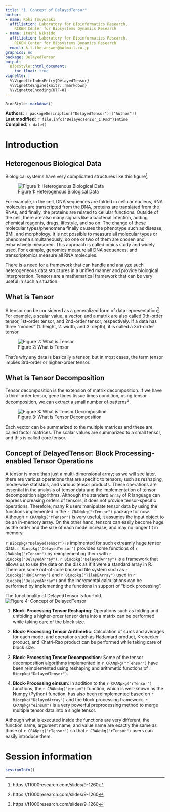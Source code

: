 ```yaml
---
title: "1. Concept of DelayedTensor"
author:
- name: Koki Tsuyuzaki
  affiliation: Laboratory for Bioinformatics Research,
    RIKEN Center for Biosystems Dynamics Research
- name: Itoshi Nikaido
  affiliation: Laboratory for Bioinformatics Research,
    RIKEN Center for Biosystems Dynamics Research
  email: k.t.the-answer@hotmail.co.jp
graphics: no
package: DelayedTensor
output:
  BiocStyle::html_document:
    toc_float: true
vignette: |
  %\VignetteIndexEntry{DelayedTensor}
  %\VignetteEngine{knitr::rmarkdown}
  %\VignetteEncoding{UTF-8}
---
```


```r
BiocStyle::markdown()
```

**Authors**: `r packageDescription("DelayedTensor")[["Author"]] `<br />
**Last modified:** `r file.info("DelayedTensor_1.Rmd")$mtime`<br />
**Compiled**: `r date()`

# Introduction
## Heterogenous Biological Data

Biological systems have very complicated structures like this
figure^[https://f1000research.com/slides/9-1260].

![Figure 1: Heterogenous Biological Data](Figure1_1.png)

For example, in the cell, DNA sequences are folded in cellular nucleus,
RNA molecules are transcripted from the DNA,
proteins are translated from the RNAs,
and finally, the proteins are related to cellular functions.
Outside of the cell, there are also many signals like a bacterial infection,
adding chemical reagents, drugs, lifestyle, and so on.
The change of these molecular types/phenomena finally causes the phenotype
such as disease, BMI, and morphology.
It is not possible to measure all molecular types or phenomena simultaneously,
so one or two of them are chosen and exhaustively measured.
This approach is called omics study and widely used.
For example, genomics measure all DNA sequences, and transcriptomics measure
all RNA molecules.

There is a need for a framework that can handle and analyze such
heterogeneous data structures in a unified manner and
provide biological interpretation.
Tensors are a mathematical framework
that can be very useful in such a situation.

## What is Tensor

A tensor can be considered as a generalized form of data
representation^[https://f1000research.com/slides/9-1260].
For example, a scalar value, a vector, and a matrix are also called 0th-order
tensor, 1st-order tensor, and 2nd-order tensor, respectively.
If a data has three "modes" (1. height, 2. width, and 3. depth),
it is called a 3rd-order tensor.

![Figure 2: What is Tensor](Figure1_2.png)

That's why any data is basically a tensor,
but in most cases, the term tensor implies 3rd-order or higher-order tensor.

## What is Tensor Decomposition

Tensor decomposition is the extension of matrix decomposition.
If we have a third-order tensor,
gene times tissue times condition,
using tensor decomposition, we can extract a small number of
patterns^[https://f1000research.com/slides/9-1260].

![Figure 3: What is Tensor Decomposition](Figure1_3.png)

Each vector can be summarized to the multiple matrices and
these are called factor matrices.
The scalar values are summarized to a small tensor,
and this is called core tensor.

## Concept of DelayedTensor: Block Processing-enabled Tensor Operations

A tensor is more than just a multi-dimensional array; as we will see later,
there are various operations that are specific to tensors, such as reshaping,
mode-wise statistics, and various tensor products.
These operations are essential in the analysis of tensor data and
the implementation of tensor decomposition algorithms.
Although the standard `array` of R language can express
increasing orders of tensors, it does not provide tensor-specific operations.
Therefore, many R users manipulate tensor data by using
the functions implemented in the `r CRANpkg("rTensor")` package for now.
Although `r CRANpkg("rTensor")` is very useful,
it assumes the input object to be an in-memory array.
On the other hand, tensors can easily become huge
as the order and the size of each mode increase,
and may no longer fit in memory.

`r Biocpkg("DelayedTensor")` is implmented for such extreamly huge tensor data.
`r Biocpkg("DelayedTensor")` provides some functions of `r CRANpkg("rTensor")`
by reimplementing them with `r Biocpkg("DelayedArray")`.
`r Biocpkg("DelayedArray")` is a framework that allows us to use the data
on the disk as if it were a standard array in R.
There are some out-of-core backend file system such as `r Biocpkg("HDF5Array")`
and `r Biocpkg("TileDBArray")` used in `r Biocpkg("DelayedArray")`
and the incremental calculations can be performed
by implementing the functions in support of "block processing".

The functionality of DelayedTensor is fourfold.
![Figure 4: Concept of DelayedTensor](Figure1_4.png)

1. **Block-Processing Tensor Reshaping**: Operations such as folding
and unfolding a higher-order tensor data into a matrix
can be performed while taking care of the block size.

2. **Block-Processing Tensor Arithmetic**: Calculation of sums and averages
for each mode, and operations such as Hadamard product, Kronecker product,
and Khatri-Rao product can be performed while taking care of block size.

3. **Block-Processing Tensor Decomposition**: Some of the tensor decomposition
algorithms implemented in `r CRANpkg("rTensor")` have been reimplemented using
reshaping and arithmetic functions of `r Biocpkg("DelayedTensor")`.

4. **Block-Processing einsum**: In addition to the `r CRANpkg("rTensor")`
functions, the `r CRANpkg("einsum")` function, which is well-known as
the Numpy (Python) function, has also been reimplemented based on
`r Biocpkg("DelayedArray")` and the block processing framework.
`r CRANpkg("einsum")` is a very powerful preprocessing method
to merge multiple tensor data into a single tensor.

Although what is executed inside the functions are very different,
the function name, argument name, and value name are exactly the same
as those of `r CRANpkg("rTensor")`
so that `r CRANpkg("rTensor")` users can easily introduce them.

# Session information {.unnumbered}

```r
sessionInfo()
```